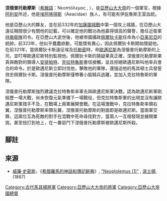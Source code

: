 '''涅俄普托勒摩斯'''（[[希臘語|希臘語]]：Νεoπτόλεμος , {{bd|??||前321年|catIdx=A}}），是[[亞歷山大大帝|亞歷山大大帝]]的一個軍官，根據[[阿利安|阿利安]]所述，他是[[埃阿喀得斯|埃阿喀得斯]]（Aeacidae）族人，有可能有伊庇魯斯王室血統。

他是亞歷山大的夥友，並在前332年的[[加薩圍城戰|加薩圍城戰]]中第一個攻上城牆{{r|arr_2.27}}，在亞歷山大遠征期間很少有關他的記載，可以確定他的戰功為他贏得很高的聲譽，擔任近衛軍[[持盾衛隊|持盾衛隊]]司令。在亞歷山大逝世後，他被帝國攝政[[佩爾狄卡斯|佩爾狄卡斯]]任命為小[[亞美尼亞|亞美尼亞]]的統帥。前323年{{r|phot_82}}，他似乎蠢蠢欲動，可能懷有異心，因此佩爾狄卡斯開始懷疑他。在前321年，當佩爾狄卡斯遠征埃及[[托勒密一世|托勒密]]時，命[[歐邁尼斯|歐邁尼斯]]為涅俄普托勒摩斯的上司，並叮嚀歐邁尼斯特別監視他。佩爾狄卡斯的猜疑果真正確，涅俄普托勒摩斯果真與敵對的領導人[[安提帕特|安提帕特]]、[[克拉特魯斯_(繼業者)|克拉特魯斯]]書信接觸，並且拒絕歐邁尼斯叫他率兵會合的命令。於是歐邁尼斯立即討伐他，擊敗他的軍隊，還強迫他的馬其頓士兵發誓效忠佩爾狄卡斯。涅俄普托勒摩斯僅帶著小股騎兵逃離，並加入克拉特魯斯的軍隊。

涅俄普托勒摩斯強烈建議克拉特魯斯率軍去與歐邁尼斯軍決戰，認為歐邁尼斯軍剛經歷一場大戰，尚未恢復元氣準備下一場戰役，但克拉特魯斯軍的出現並沒有讓歐邁尼斯軍措手不及，在戰場上兩軍展開會戰。在這場激戰中，克拉特魯斯率領右翼，涅俄普托勒摩斯率領左翼，涅俄普托勒摩斯的對面即是歐邁尼斯。當兩軍交鋒，這兩位互為死敵的對手在混戰中死命尋找對方，當兩人一互相發現並展開單挑，甚至扭打到地上，在一番惡鬥下涅俄普托勒摩斯被歐邁尼斯所殺{{r|diod_18.29-31_plut_4-7_nepos_4_just_13.6_8_phot_82_92}}。

==腳註==
{{reflist|refs=
<ref name=arr_2.27> [[阿利安|阿利安]], ''[[亞歷山大遠征記|亞歷山大遠征記]]'', [http://websfor.org/alexander/arrian/book2b.asp ii. 27] </ref>
<ref name=phot_82> [[君士坦丁堡的弗提一世|君士坦丁堡的弗提一世]]（Photius）, ''Bibliotheca'', [http://www.tertullian.org/fathers/photius_03bibliotheca.htm cod. 82]</ref>
<ref name=diod_18.29-31_plut_4-7_nepos_4_just_13.6_8_phot_82_92> [[西西里的狄奧多羅斯|西西里的狄奧多羅斯]], ''Bibliotheca'', xviii. 29-31; [[普魯塔克|普魯塔克]], ''[[希臘羅馬名人傳|希臘羅馬名人傳]]'', "Eumenes", [http://www.attalus.org/old/eumenes.html#4 4-7]; [[科爾奈利烏斯·奈波斯|科爾奈利烏斯·奈波斯]], ''Lives of Eminent Commanders'', "Eumenes", [http://www.tertullian.org/fathers/nepos.htm#Eumenes 4]; [[査士丁|査士丁]], ''Epitome of Pompeius Trogus'', [http://www.forumromanum.org/literature/justin/english/trans13.html#6 xiii. 6], [http://www.forumromanum.org/literature/justin/english/trans13.html#8 8]; 弗提一世, [http://www.tertullian.org/fathers/photius_03bibliotheca.htm cod. 82], [http://www.tertullian.org/fathers/photius_03bibliotheca.htm cod. 92]</ref>
}}

==來源==
*[[威廉·史密斯_(辭典編纂者)|威廉·史密斯]]，《[[希腊羅馬的神話和傳記辭典|希腊羅馬的神話和傳記辭典]]》,   [http://www.ancientlibrary.com/smith-bio/2263.html "Neoptolemus (1)"] {{Wayback|url=http://www.ancientlibrary.com/smith-bio/2263.html |date=20060101090518 }}, [[波士頓|波士頓]], (1867)

[[Category:古代馬其頓將軍|Category:古代馬其頓將軍]]
[[Category:亞歷山大大帝的將軍|Category:亞歷山大大帝的將軍]]
[[Category:亞歷山大帝國總督|Category:亞歷山大帝國總督]]